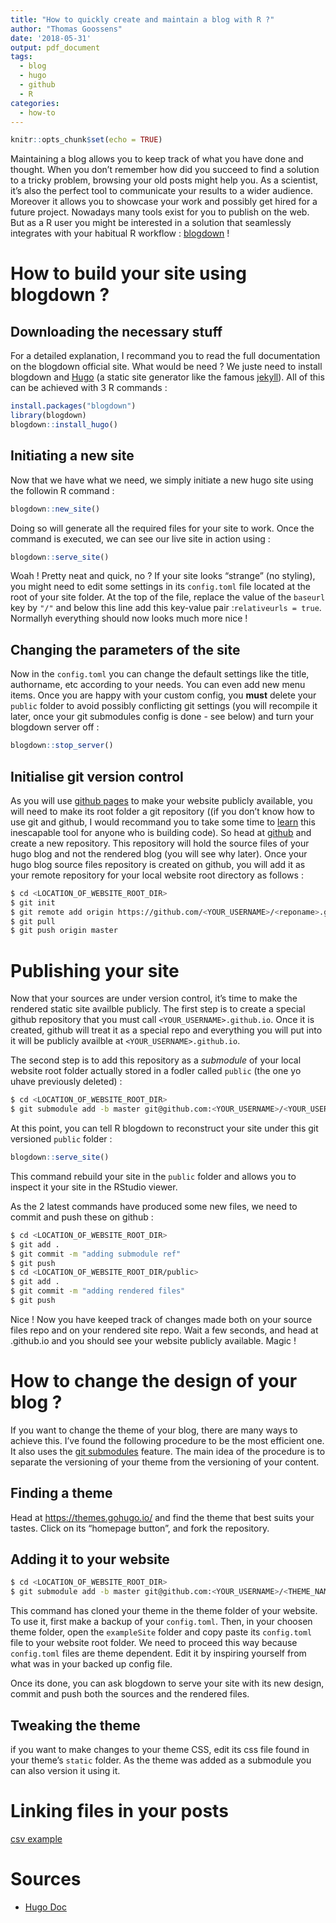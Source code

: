 ```yaml
---
title: "How to quickly create and maintain a blog with R ?"
author: "Thomas Goossens"
date: '2018-05-31'
output: pdf_document
tags:
  - blog
  - hugo
  - github
  - R
categories:
  - how-to
---
```


```r
knitr::opts_chunk$set(echo = TRUE)
```

Maintaining a blog allows you to keep track of what you have done and thought. When you don't remember how did you succeed to find a solution to a tricky problem, browsing your old posts might help you. As a scientist, it's also the perfect tool to communicate your results to a wider audience. Moreover it allows you to showcase your work and possibly get hired for a future project. Nowadays many tools exist for you to publish on the web. But as a R user you might be interested in a solution that seamlessly integrates with your habitual R workflow : [blogdown](https://bookdown.org/yihui/blogdown/) !

# How to build your site using blogdown ? 

## Downloading the necessary stuff

For a detailed explanation, I recommand you to read the full documentation on the blogdown official site. What would be need ? We juste need to install blogdown and [Hugo](https://gohugo.io/) (a static site generator like the famous [jekyll](https://jekyllrb.com/)). All of this can be achieved with 3 R commands : 

```r
install.packages("blogdown")
library(blogdown)
blogdown::install_hugo()
```

## Initiating a new site

Now that we have what we need, we simply initiate a new hugo site using the followin R command : 

```r
blogdown::new_site()
```

Doing so will generate all the required files for your site to work.
Once the command is executed, we can see our live site in action using : 

```r
blogdown::serve_site()
```

Woah ! Pretty neat and quick, no ? 
If your site looks "strange" (no styling), you might need to edit some settings in its `config.toml` file located at the root of your site folder. At the top of the file, replace the value of the `baseurl` key by `"/"` and below this line add this key-value pair :`relativeurls = true`. Normallyh everything should now looks much more nice ! 

## Changing the parameters of the site

Now in the `config.toml` you can change the default settings like the title, authorname, etc according to your needs. You can even add new menu items.
Once you are happy with your custom config, you __must__ delete your `public` folder to avoid possibly conflicting git settings (you will recompile it later, once your git submodules config is done - see below) and turn your blogdown server off : 

```r
blogdown::stop_server()
```

## Initialise git version control

As you will use [github pages](https://pages.github.com/) to make your website publicly available, you will need to make its root folder a git repository ((if you don't know how to use git and github, I would recommand you to take some time to [learn](http://r-bio.github.io/intro-git-rstudio/) this inescapable tool for anyone who is building code). So head at [github](https://www.github.com) and create a new repository. This repository will hold the source files of your hugo blog and not the rendered blog (you will see why later). Once your hugo blog source files repository is created on github, you will add it as your remote repository for your local website root directory as follows : 

```bash
$ cd <LOCATION_OF_WEBSITE_ROOT_DIR>
$ git init
$ git remote add origin https://github.com/<YOUR_USERNAME>/<reponame>.git
$ git pull
$ git push origin master
```

# Publishing your site

Now that your sources are under version control, it's time to make the rendered static site availble publicly. The first step is to create a special github repository that you must call `<YOUR_USERNAME>.github.io`. Once it is created, github will treat it as a special repo and everything you will put into it will be publicly availble at `<YOUR_USERNAME>.github.io`.

The second step is to add this repository as a *submodule* of your local website root folder actually stored in a fodler called `public` (the one yo uhave previously deleted) : 

```bash
$ cd <LOCATION_OF_WEBSITE_ROOT_DIR>
$ git submodule add -b master git@github.com:<YOUR_USERNAME>/<YOUR_USERNAME>.github.io.git public
```

At this point, you can tell R blogdown to reconstruct your site under this git versioned `public` folder :

```r
blogdown::serve_site()
```

This command rebuild your site in the `public` folder and allows you to inspect it your site in the RStudio viewer.

As the 2 latest commands have produced some new files, we need to commit and push these on github : 

```bash
$ cd <LOCATION_OF_WEBSITE_ROOT_DIR>
$ git add . 
$ git commit -m "adding submodule ref"
$ git push
$ cd <LOCATION_OF_WEBSITE_ROOT_DIR/public>
$ git add . 
$ git commit -m "adding rendered files"
$ git push
```

Nice ! Now you have keeped track of changes made both on your source files repo and on your rendered site repo. Wait a few seconds, and head at <YOUR_USERNAME>.github.io and you should see your website publicly available. Magic ! 

# How to change the design of your blog ? 

If you want to change the theme of your blog, there are many ways to achieve this. I've found the following procedure to be the most efficient one. It also uses the [git submodules](https://git-scm.com/book/en/v2/Git-Tools-Submodules) feature. The main idea of the procedure is to separate the versioning of your theme from the versioning of your content. 

## Finding a theme

Head at [https://themes.gohugo.io/](https://themes.gohugo.io/) and find the theme that best suits your tastes. Click on its "homepage button", and fork the repository.

## Adding it to your website

```bash
$ cd <LOCATION_OF_WEBSITE_ROOT_DIR>
$ git submodule add -b master git@github.com:<YOUR_USERNAME>/<THEME_NAME>.github.io.git themes/<THEME_NAME> 
```

This command has cloned your theme in the theme folder of your website. To use it, first make a backup of your `config.toml`. Then, in your choosen theme folder, open the `exampleSite` folder and copy paste its `config.toml` file to your website root folder. We need to proceed this way because `config.toml` files are theme dependent. Edit it by inspiring yourself from what was in your backed up config file.

Once its done, you can ask blogdown to serve your site with its new design, commit and push both the sources and the rendered files.

## Tweaking the theme

if you want to make changes to your theme CSS, edit its css file found in your theme's `static` folder. 
As the theme was added as a submodule you can also version it using it. 

# Linking files in your posts

[csv example](/post/quickly-create-and-maintain-a-blog-with-R_files/Prostate_Cancer.csv)

# Sources 

* [Hugo Doc](https://gohugo.io/hosting-and-deployment/hosting-on-github/)



